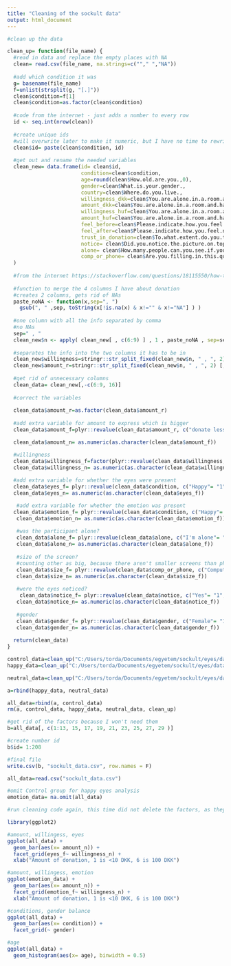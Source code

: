 ---
title: "Cleaning of the sockult data"
output: html_document
---

```{r clean up}     

#clean up the data

clean_up= function(file_name) {
  #read in data and replace the empty places with NA
  clean= read.csv(file_name, na.strings=c(""," ","NA"))
  
  #add which condition it was
  g= basename(file_name)
  f=unlist(strsplit(g, "[.]"))
  clean$condition=f[1]
  clean$condition=as.factor(clean$condition)
  
  #code from the internet - just adds a number to every row
  id <- seq.int(nrow(clean))
  
  #create unique ids
  #will overwrite later to make it numeric, but I have no time to rewrite the function
  clean$id= paste(clean$condition, id)
  
  #get out and rename the needed variables
  clean_new= data.frame(id= clean$id,
                        condition=clean$condition,
                        age=round(clean$How.old.are.you.,0),
                        gender=clean$What.is.your.gender.,
                        country=clean$Where.do.you.live.,
                        willingness_dkk=clean$You.are.alone.in.a.room.and.have.100.DKK.on.a.table.in.front.of.you..You.can.give.to.charity.as.much.as.you.want..the.amount.can.be.as.low.as.1.DKK...You.can.keep.the.rest..Would.you.donate.to.charity.,
                        amount_dkk=clean$You.are.alone.in.a.room.and.have.100.DKK.on.a.table.in.front.of.you..You.must.donate.some.part.of.it..You.can.keep.the.rest..Please.indicate.how.much.you.would.DONATE.,
                        willingness_huf=clean$You.are.alone.in.a.room.and.have.4000.HUF.on.a.table.in.front.of.you..You.can.give.to.charity.as.much.as.you.want..the.amount.can.be.as.low.as.1.HUF...You.can.keep.the.rest..Would.you.donate.to.charity.,
                        amount_huf=clean$You.are.alone.in.a.room.and.have.4000.HUF.on.a.table.in.front.of.you..You.must.donate.some.part.of.it..You.can.keep.the.rest..Please.indicate.how.much.you.would.DONATE.,
                        feel_before=clean$Please.indicate.how.you.feel.now,
                        feel_after=clean$Please.indicate.how.you.feel.now.1,
                        trust_in_donation=clean$To.what.extent.do.you.trust.that.donations.in.real.life.arrive.to.where.they.should.,
                        notice= clean$Did.you.notice.the.picture.on.top.before.seeing.this.question.,
                        alone= clean$How.many.people.can.you.see.if.you.look.around...Don.t.look.out.the.windows..,
                        comp_or_phone= clean$Are.you.filling.in.this.questionnaire.on.a.phone.or.computer.
  )
  
  #from the internet https://stackoverflow.com/questions/18115550/how-to-combine-two-or-more-columns-in-a-dataframe-into-a-new-column-with-a-new-n?utm_medium=organic&utm_source=google_rich_qa&utm_campaign=google_rich_qa
  
  #function to merge the 4 columns I have about donation
  #creates 2 columns, gets rid of NAs
  paste_noNA <- function(x,sep=", ")
    gsub(", " ,sep, toString(x[!is.na(x) & x!="" & x!="NA"] ) )
  
  #one column with all the info separated by comma
  #no NAs
  sep=" , "
  clean_new$n <- apply( clean_new[ , c(6:9) ] , 1 , paste_noNA , sep=sep)
  
  #separates the info into the two columns it has to be in
  clean_new$willingness=stringr::str_split_fixed(clean_new$n, " , ", 2) [,1]
  clean_new$amount_r=stringr::str_split_fixed(clean_new$n, " , ", 2) [,2]
  
  #get rid of unnecessary columns
  clean_data= clean_new[,-c(6:9, 16)]
  
  #correct the variables
  
  clean_data$amount_r=as.factor(clean_data$amount_r)
  
  #add extra variable for amount to express which is bigger
  clean_data$amount_f=plyr::revalue(clean_data$amount_r, c("donate less than 10 DKK"="1", "donate 10-30 DKK"= "2","donate 30-50 DKK"="3", "donate 50-70 DKK"="4", "donate 70-90 DKK"="5", "donate 100 DKK (donate all the money)"="6", "donate less than 400 HUF"="1", "donate 400-1200 HUF"="2", "donate 1200-2000 HUF"= "3", "donate 2000-2800 HUF"="4", "donate 2800-3600 HUF"="5", "donate 4000 HUF (donate all the money)"= "6"))

  clean_data$amount_n= as.numeric(as.character(clean_data$amount_f))

  #willingness
  clean_data$willingness_f=factor(plyr::revalue(clean_data$willingness, c("Yes" = "1", "No"="0")))
  clean_data$willingness_n= as.numeric(as.character(clean_data$willingness_f))
  
  #add extra variable for whether the eyes were present
  clean_data$eyes_f= plyr::revalue(clean_data$condition, c("Happy"= "1", "Neutral"= "1", "Control"= "0"))
  clean_data$eyes_n= as.numeric(as.character(clean_data$eyes_f))

   #add extra variable for whether the emotion was present
  clean_data$emotion_f= plyr::revalue(clean_data$condition, c("Happy"= "1", "Neutral"= "0", "Control"= NA))
   clean_data$emotion_n= as.numeric(as.character(clean_data$emotion_f))
 
   #was the participant alone?
   clean_data$alone_f= plyr::revalue(clean_data$alone, c("I'm alone"= "1", "less than 5"= "0", "more than 5"= "0"))
   clean_data$alone_n= as.numeric(as.character(clean_data$alone_f))
   
   #size of the screen?
   #counting other as big, because there aren't smaller screens than phone
   clean_data$size_f= plyr::revalue(clean_data$comp_or_phone, c("Computer"= "0", "Phone"= "1", "Other"= "0"))
   clean_data$size_n= as.numeric(as.character(clean_data$size_f))
   
   #were the eyes noticed?
    clean_data$notice_f= plyr::revalue(clean_data$notice, c("Yes"= "1", "No"= "0"))
   clean_data$notice_n= as.numeric(as.character(clean_data$notice_f))
   
   #gender
   clean_data$gender_f= plyr::revalue(clean_data$gender, c("Female"= "1", "Male"= "0", "Other"= NA))
   clean_data$gender_n= as.numeric(as.character(clean_data$gender_f))
   
  return(clean_data)
}


```


```{r Read in cleaned up data and merge}    

control_data=clean_up("C:/Users/torda/Documents/egyetem/sockult/eyes/data/Control.csv")
happy_data=clean_up("C:/Users/torda/Documents/egyetem/sockult/eyes/data/Happy.csv")

neutral_data=clean_up("C:/Users/torda/Documents/egyetem/sockult/eyes/data/Neutral.csv")

a=rbind(happy_data, neutral_data)

all_data=rbind(a, control_data)
rm(a, control_data, happy_data, neutral_data, clean_up)

#get rid of the factors because I won't need them
b=all_data[, c(1:13, 15, 17, 19, 21, 23, 25, 27, 29 )]

#create number id
b$id= 1:208

#final file
write.csv(b, "sockult_data.csv", row.names = F)

all_data=read.csv("sockult_data.csv")

#omit Control group for happy eyes analysis
emotion_data= na.omit(all_data)


```

```{r plots}

#run cleaning code again, this time did not delete the factors, as they are needed here

library(ggplot2)

#amount, willingess, eyes 
ggplot(all_data) +
  geom_bar(aes(x= amount_n)) +
  facet_grid(eyes_f~ willingness_n) +
  xlab("Amount of donation, 1 is <10 DKK, 6 is 100 DKK") 

#amount, willingess, emotion 
ggplot(emotion_data) +
  geom_bar(aes(x= amount_n)) +
  facet_grid(emotion_f~ willingness_n) +
  xlab("Amount of donation, 1 is <10 DKK, 6 is 100 DKK") 

#conditions, gender balance
ggplot(all_data) +
  geom_bar(aes(x= condition)) +
  facet_grid(~ gender) 

#age
ggplot(all_data) +
  geom_histogram(aes(x= age), binwidth = 0.5) 


```


